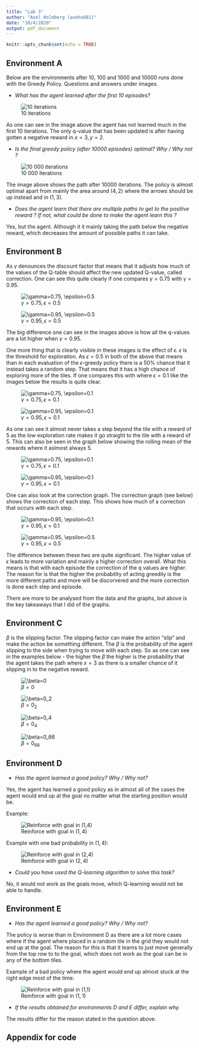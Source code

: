 ```yaml
---
title: "Lab 3"
author: "Axel Holmberg (axeho681)"
date: "10/4/2020"
output: pdf_document
---
```


```r
knitr::opts_chunk$set(echo = TRUE)
```





## Environment A

Below are the environments after 10, 100 and 1000 and 10000 runs done with the Greedy Policy. Questions and answers under images.

- *What has the agent learned after the first 10 episodes?*

![10 iterations](10_iterations.png)

As one can see in the image above the agent has not learned much in the first 10 iterations. The only q-value that has been updated is after having gotten a negative reward in $x=3,y=2$.

- *Is the final greedy policy (after 10000 episodes) optimal? Why / Why not ?*

![10 000 iterations](10000_iterations.png)

The image above shows the path after $10 000$ iterations. The policy is almost optimal apart from mainly the area around $(4,2)$ where the arrows should be up instead and in $(1,3)$.

- *Does the agent learn that there are multiple paths to get to the positive reward ? If not, what could be done to make the agent learn this ?*

Yes, but the agent. Although it it mainly taking the path below the negative reward, which decreases the amount of possible paths it can take.

## Environment B

As $\gamma$ denounces the discount factor that means that it adjusts how much of the values of the Q-table should affect the new updated Q-value, called correction. One can see this quite clearly if one compares $\gamma=0.75$ with $\gamma=0.95$.

![$\gamma=0.75, \epsilon=0.5$](gamma_0_7_5.png)

![$\gamma=0.95, \epsilon=0.5$](gamma_0_9_5.png)

The big difference one can see in the images above is how all the q-values are a lot higher when $\gamma=0.95$.

One more thing that is clearly visible in these images is the effect of $\epsilon$. $\epsilon$ is the threshold for exploration. As $\epsilon=0.5$ in both of the above that means than in each evaluation of the $\epsilon$-greedy policy there is a $50 \%$ chance that it instead takes a random step. That means that it has a high chance of exploring more of the tiles. If one compares this with where $\epsilon=0.1$ like the images below the results is quite clear.

![$\gamma=0.75, \epsilon=0.1$](gamma_0_7_5_epsilon_0_1.png)

![$\gamma=0.95, \epsilon=0.1$](gamma_0_9_5_epsilon_0_1.png)

As one can see it almost never takes a step beyond the tile with a reward of 5 as the low exploration rate makes it go straight to the tile with a reward of 5. This can also be seen in the graph below showing the rolling mean of the rewards where it aslmost always 5. 

![$\gamma=0.75, \epsilon=0.1$](reward_gamma_0_7_5_epsilon_0_1.png)

![$\gamma=0.95, \epsilon=0.1$](reward_gamma_0_9_5_epsilon_0_1.png)

One can also look at the correction graph. The correction graph (see below) shows the correction of each step. This shows how much of a correction that occurs with each step. 

![$\gamma=0.95, \epsilon=0.1$](correction_gamma_0_9_5_epsilon_0_1.png)

![$\gamma=0.95, \epsilon=0.5$](correction_gamma_0_9_5_epsilon_0_5.png)

The difference between these two are quite significant. The higher value of $\epsilon$ leads to more variation and mainly a higher correction overall. What this means is that with each episode the correction of the q values are higher. The reason for is that the higher the probability of acting greedily is the more different paths and more will be discorvered and the more correction is done each step and episode.

There are more to be analysed from the data and the graphs, but above is the key takeaways that I did of the graphs.

## Environment C

$\beta$ is the slipping factor. The slipping factor can make the action "slip" and make the action be something different. The $\beta$ is the probability of the agent slipping to the side when trying to move with each step. So as one can see in the examples below - the higher the $\beta$ the higher is the probability that the agent takes the path where $x=3$ as there is a smaller chance of it slipping in to the negative reward.

![$\beta=0$](beta_0.png) 

![$\beta=0_2$](beta_0_2.png)

![$\beta=0_4$](beta_0_4.png)

![$\beta=0_66$](beta_0_6.png)

## Environment D

- *Has the agent learned a good policy? Why / Why not?*

Yes, the agent has learned a good policy as in almost all of the cases the agent would end up at the goal no matter what the starting position would be.

Example:

![Reinforce with goal in $(1,4)$](reinforce_1.png)

Example with one bad probability in $(1,4)$:

![Reinforce with goal in $(2,4)$](reinforce_2.png)

- *Could you have used the Q-learning algorithm to solve this task?*

No, it would not work as the goals move, which Q-learning would not be able to handle.


## Environment E

- *Has the agent learned a good policy? Why / Why not?*

The policy is worse than in Environment D as there are a lot more cases where if the agent where placed in a random tile in the grid they would not end up at the goal. The reason for this is that it learns to just move generally from the top row to to the goal, which does not work as the goal can be in any of the bottom tiles.

Example of a bad policy where the agent would end up almost stuck at the right edge most of the time: 

![Reinforce with goal in $(1,1)$](rle_3_5000.png)


- *If the results obtained for environments D and E differ, explain why.*

The results differ for the reason stated in the question above.

\newpage

## Appendix for code

```r

```

```r

```